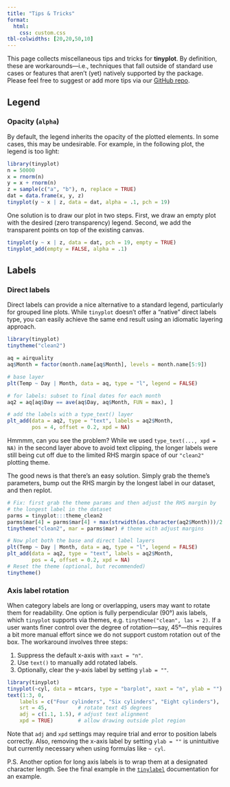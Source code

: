 ```yaml
---
title: "Tips & Tricks"
format:
  html:
    css: custom.css
tbl-colwidths: [20,20,50,10]
---
```


This page collects miscellaneous tips and tricks for **tinyplot**. By
definition, these are workarounds---i.e., techniques that fall outside of
standard use cases or features that aren't (yet) natively supported by the
package. Please feel free to suggest or add more tips via our [GitHub repo](https://github.com/grantmcdermott/tinyplot/issues).

## Legend

### Opacity (`alpha`)

By default, the legend inherits the opacity of the plotted elements. In some
cases, this may be undesirable. For example, in the following plot, the legend
is too light:

```r
library(tinyplot)
n = 50000
x = rnorm(n)
y = x + rnorm(n)
z = sample(c("a", "b"), n, replace = TRUE)
dat = data.frame(x, y, z)
tinyplot(y ~ x | z, data = dat, alpha = .1, pch = 19)
```

One solution is to draw our plot in two steps. First, we draw an empty plot with
the desired (zero transparency) legend. Second, we add the transparent points on
top of the existing canvas.

```r
tinyplot(y ~ x | z, data = dat, pch = 19, empty = TRUE)
tinyplot_add(empty = FALSE, alpha = .1)
```

## Labels

### Direct labels

Direct labels can provide a nice alternative to a standard legend, particularly
for grouped line plots. While `tinyplot` doesn't offer a "native" direct labels
type, you can easily achieve the same end result using an idiomatic layering
approach.

```r
library(tinyplot)
tinytheme("clean2")

aq = airquality
aq$Month = factor(month.name[aq$Month], levels = month.name[5:9])

# base layer
plt(Temp ~ Day | Month, data = aq, type = "l", legend = FALSE)

# for labels: subset to final dates for each month 
aq2 = aq[aq$Day == ave(aq$Day, aq$Month, FUN = max), ]

# add the labels with a type_text() layer
plt_add(data = aq2, type = "text", labels = aq2$Month,
        pos = 4, offset = 0.2, xpd = NA)
```

Hmmmm, can you see the problem? While we used `type_text(..., xpd = NA)` in the
second layer above to avoid text clipping, the longer labels were still being
cut off due to the limited RHS margin space of our `"clean2"` plotting theme.

The good news is that there's an easy solution. Simply grab the theme's
parameters, bump out the RHS margin by the longest label in our dataset, and
then replot.

```r
# Fix: first grab the theme params and then adjust the RHS margin by
# the longest label in the dataset
parms = tinyplot:::theme_clean2
parms$mar[4] = parms$mar[4] + max(strwidth(as.character(aq2$Month)))/2
tinytheme("clean2", mar = parms$mar) # theme with adjust margins

# Now plot both the base and direct label layers
plt(Temp ~ Day | Month, data = aq, type = "l", legend = FALSE)
plt_add(data = aq2, type = "text", labels = aq2$Month,
        pos = 4, offset = 0.2, xpd = NA)
# Reset the theme (optional, but recommended)
tinytheme()
```

### Axis label rotation

When category labels are long or overlapping, users may want to rotate them for
readability. One option is fully perpendicular (90°) axis labels, which
`tinyplot` supports via themes, e.g. `tinytheme("clean", las = 2)`. If a user
wants finer control over the degree of rotation---say, 45°---this requires a bit
more manual effort since we do not support custom rotation out of the box. The
workaround involves three steps:

1. Suppress the default x-axis with `xaxt = "n"`.
2. Use `text()` to manually add rotated labels.
3. Optionally, clear the y-axis label by setting `ylab = ""`.

```r
library(tinyplot)
tinyplot(~cyl, data = mtcars, type = "barplot", xaxt = "n", ylab = "")
text(1:3, 0,
    labels = c("Four cylinders", "Six cylinders", "Eight cylinders"),
    srt = 45,          # rotate text 45 degrees
    adj = c(1.1, 1.5), # adjust text alignment
    xpd = TRUE)        # allow drawing outside plot region
```

Note that `adj` and `xpd` settings may require trial and error to position
labels correctly. Also, removing the x-axis label by setting `ylab = ""` is
unintuitive but currently necessary when using formulas like `~ cyl`.

P.S. Another option for long axis labels is to wrap them at a designated
character length. See the final example in the
[`tinylabel`](https://grantmcdermott.com/tinyplot/man/tinylabel.html)
documentation for an example.
